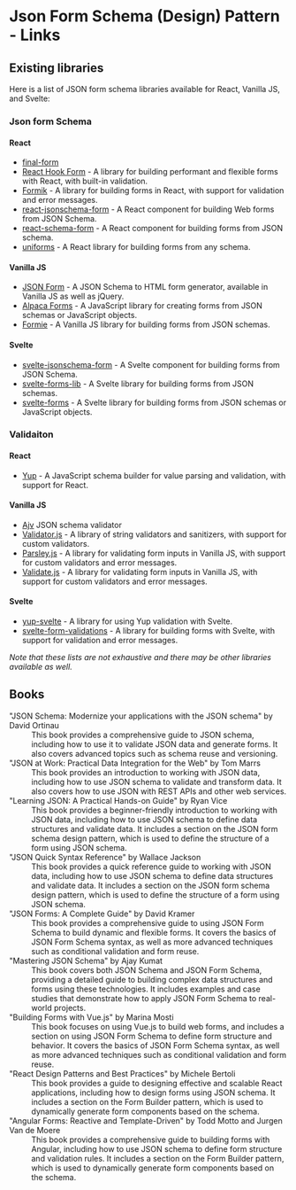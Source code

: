 

<Meta title="Architecture/Links" />

# Json Form Schema (Design) Pattern - Links

## Existing libraries 
Here is a list of JSON form schema libraries available for React, Vanilla JS, and Svelte:

### Json form Schema 
#### React
- [final-form](https://github.com/final-form/react-final-form)
- [React Hook Form](https://github.com/react-hook-form/react-hook-form) - A library for building performant and flexible forms with React, with built-in validation.
- [Formik](https://formik.org) - A library for building forms in React, with support for validation and error messages.
- [react-jsonschema-form](https://github.com/rjsf-team/react-jsonschema-form) - A React component for building Web forms from JSON Schema.
- [react-schema-form](https://github.com/networknt/react-schema-form) - A React component for building forms from JSON schema.
- [uniforms](https://github.com/vazco/uniforms) - A React library for building forms from any schema.
#### Vanilla JS
- [JSON Form](https://github.com/jsonform/jsonform) - A JSON Schema to HTML form generator, available in Vanilla JS as well as jQuery.
- [Alpaca Forms](https://github.com/alpacahq/alpaca) - A JavaScript library for creating forms from JSON schemas or JavaScript objects.
- [Formie](https://github.com/Formie/formie) - A Vanilla JS library for building forms from JSON schemas.
#### Svelte
- [svelte-jsonschema-form](https://github.com/convoyinc/svelte-jsonschema-form) - A Svelte component for building forms from JSON Schema.
- [svelte-forms-lib](https://github.com/tjinauyeung/svelte-forms-lib) - A Svelte library for building forms from JSON schemas.
- [svelte-forms](https://github.com/UnwrittenFun/svelte-forms) - A Svelte library for building forms from JSON schemas or JavaScript objects.

### Validaiton 
#### React
- [Yup](https://github.com/jquense/yup) - A JavaScript schema builder for value parsing and validation, with support for React.

#### Vanilla JS 
- [Ajv](https://ajv.js.org/) JSON schema validator
- [Validator.js](https://github.com/validatorjs/validator.js) - A library of string validators and sanitizers, with support for custom validators.
- [Parsley.js](https://github.com/guillaumepotier/Parsley.js) - A library for validating form inputs in Vanilla JS, with support for custom validators and error messages.
- [Validate.js](https://github.com/ansman/validate.js) - A library for validating form inputs in Vanilla JS, with support for custom validators and error messages.

#### Svelte
- [yup-svelte](https://github.com/matyunya/yup-svelte) - A library for using Yup validation with Svelte.
- [svelte-form-validations](https://github.com/alfajango/svelte-form-validations) - A library for building forms with Svelte, with support for validation and error messages.


_Note that these lists are not exhaustive and there may be other libraries available as well._


## Books
<dl>
  <dt>
    "JSON Schema: Modernize your applications with the JSON schema" by David
    Ortinau
  </dt>
  <dd>
    This book provides a comprehensive guide to JSON schema, including how to
    use it to validate JSON data and generate forms. It also covers advanced
    topics such as schema reuse and versioning.
  </dd>
  <dt>"JSON at Work: Practical Data Integration for the Web" by Tom Marrs</dt>
  <dd>
    This book provides an introduction to working with JSON data, including how
    to use JSON schema to validate and transform data. It also covers how to use
    JSON with REST APIs and other web services.
  </dd>
  <dt>"Learning JSON: A Practical Hands-on Guide" by Ryan Vice</dt>
  <dd>
    This book provides a beginner-friendly introduction to working with JSON
    data, including how to use JSON schema to define data structures and
    validate data. It includes a section on the JSON form schema design pattern,
    which is used to define the structure of a form using JSON schema.
  </dd>
  <dt>"JSON Quick Syntax Reference" by Wallace Jackson</dt>
  <dd>
    This book provides a quick reference guide to working with JSON data,
    including how to use JSON schema to define data structures and validate
    data. It includes a section on the JSON form schema design pattern, which is
    used to define the structure of a form using JSON schema.
  </dd>
  <dt>"JSON Forms: A Complete Guide" by David Kramer</dt>
  <dd>
    This book provides a comprehensive guide to using JSON Form Schema to build
    dynamic and flexible forms. It covers the basics of JSON Form Schema syntax,
    as well as more advanced techniques such as conditional validation and form
    reuse.
  </dd>
  <dt>"Mastering JSON Schema" by Ajay Kumat</dt>
  <dd>
    This book covers both JSON Schema and JSON Form Schema, providing a detailed
    guide to building complex data structures and forms using these
    technologies. It includes examples and case studies that demonstrate how to
    apply JSON Form Schema to real-world projects.
  </dd>
  <dt>"Building Forms with Vue.js" by Marina Mosti</dt>
  <dd>
    This book focuses on using Vue.js to build web forms, and includes a section
    on using JSON Form Schema to define form structure and behavior. It covers
    the basics of JSON Form Schema syntax, as well as more advanced techniques
    such as conditional validation and form reuse.
  </dd>
  <dt>"React Design Patterns and Best Practices" by Michele Bertoli</dt>
  <dd>
    This book provides a guide to designing effective and scalable React
    applications, including how to design forms using JSON schema. It includes a
    section on the Form Builder pattern, which is used to dynamically generate
    form components based on the schema.
  </dd>
  <dt>
    "Angular Forms: Reactive and Template-Driven" by Todd Motto and Jurgen Van
    de Moere
  </dt>
  <dd>
    This book provides a comprehensive guide to building forms with Angular,
    including how to use JSON schema to define form structure and validation
    rules. It includes a section on the Form Builder pattern, which is used to
    dynamically generate form components based on the schema.
  </dd>
</dl>
